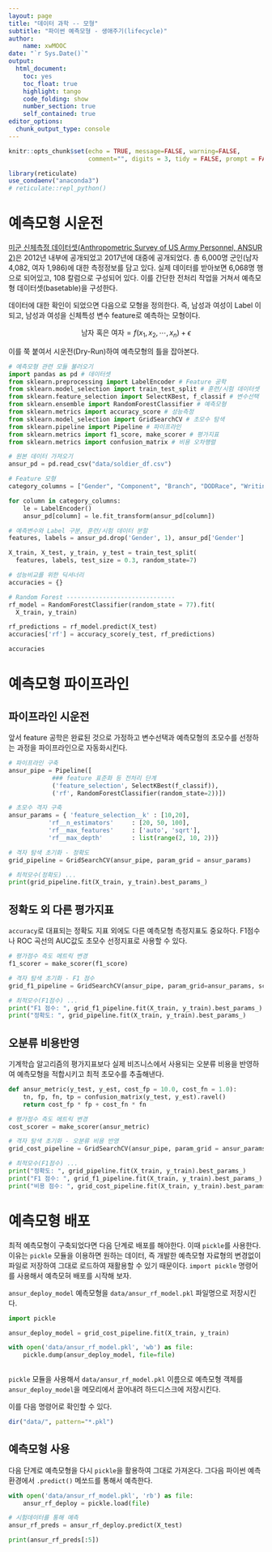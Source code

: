 ```yaml
---
layout: page
title: "데이터 과학 -- 모형"
subtitle: "파이썬 예측모형 - 생애주기(lifecycle)"
author:
    name: xwMOOC
date: "`r Sys.Date()`"
output:
  html_document: 
    toc: yes
    toc_float: true
    highlight: tango
    code_folding: show
    number_section: true
    self_contained: true
editor_options: 
  chunk_output_type: console
---
```


```r
knitr::opts_chunk$set(echo = TRUE, message=FALSE, warning=FALSE,
                      comment="", digits = 3, tidy = FALSE, prompt = FALSE, fig.align = 'center')

library(reticulate)
use_condaenv("anaconda3")
# reticulate::repl_python()
```


# 예측모형 시운전 {#ansur-dry-run}

[미군 신체측정 데이터셋(Anthropometric Survey of US Army Personnel, ANSUR 2)](http://www.openlab.psu.edu/ansur2/)은 2012년 내부에 공개되었고 2017년에 대중에 공개되었다. 
총 6,000명 군인(남자 4,082, 여자 1,986)에 대한 측정정보를 담고 있다. 실제 데이터를 받아보면 6,068명 행으로 되어있고, 108 칼럼으로 구성되어 있다. 이를 간단한 전처리 작업을 거쳐서 예측모형 데이터셋(basetable)을 구성한다.

데이터에 대한 확인이 되었으면 다음으로 모형을 정의한다. 즉, 남성과 여성이 Label 이 되고, 남성과 여성을 신체특성 변수 feature로 예측하는 모형이다.

$$\text{남자 혹은 여자} = f(x_1 , x_2 , \cdots, x_n) + \epsilon$$

이를 쭉 붙여서 시운전(Dry-Run)하여 예측모형의 틀을 잡아본다.

```python
# 예측모형 관련 모듈 불러오기
import pandas as pd # 데이터셋
from sklearn.preprocessing import LabelEncoder # Feature 공학
from sklearn.model_selection import train_test_split # 훈련/시험 데이터셋 분할
from sklearn.feature_selection import SelectKBest, f_classif # 변수선택
from sklearn.ensemble import RandomForestClassifier # 예측모형
from sklearn.metrics import accuracy_score # 성능측정
from sklearn.model_selection import GridSearchCV # 초모수 탐색
from sklearn.pipeline import Pipeline # 파이프라인
from sklearn.metrics import f1_score, make_scorer # 평가지표
from sklearn.metrics import confusion_matrix # 비용 오차행렬

# 원본 데이터 가져오기
ansur_pd = pd.read_csv("data/soldier_df.csv")

# Feature 모형
category_columns = ["Gender", "Component", "Branch", "DODRace", "WritingPreference"]

for column in category_columns:
    le = LabelEncoder()
    ansur_pd[column] = le.fit_transform(ansur_pd[column])

# 예측변수와 Label 구분, 훈련/시험 데이터 분할
features, labels = ansur_pd.drop('Gender', 1), ansur_pd['Gender']

X_train, X_test, y_train, y_test = train_test_split(
  features, labels, test_size = 0.3, random_state=7)

# 성능비교를 위한 딕셔너리
accuracies = {}

# Random Forest ------------------------------
rf_model = RandomForestClassifier(random_state = 77).fit(
  X_train, y_train)

rf_predictions = rf_model.predict(X_test)
accuracies['rf'] = accuracy_score(y_test, rf_predictions)

accuracies
```

# 예측모형 파이프라인 {#ansur-pipeline}

## 파이프라인 시운전 {#ansur-pipeline-dryrun}

앞서 feature 공학은 완료된 것으로 가정하고 변수선택과 예측모형의 초모수를 선정하는 과정을 파이프라인으로 자동화시킨다.

```python
# 파이프라인 구축
ansur_pipe = Pipeline([ 
            ### feature 표준화 등 전처리 단계
            ('feature_selection', SelectKBest(f_classif)),
            ('rf', RandomForestClassifier(random_state=2))])

# 초모수 격자 구축
ansur_params = { 'feature_selection__k' : [10,20],
           'rf__n_estimators'     : [20, 50, 100],
           'rf__max_features'     : ['auto', 'sqrt'],
           'rf__max_depth'        : list(range(2, 10, 2))}

# 격자 탐색 초기화 - 정확도
grid_pipeline = GridSearchCV(ansur_pipe, param_grid = ansur_params)

# 최적모수(정확도) ...
print(grid_pipeline.fit(X_train, y_train).best_params_)
```

## 정확도 외 다른 평가지표 {#ansur-pipeline-metrics}

`accuracy`로 대표되는 정확도 지표 외에도 다른 예측모형 측정지표도 중요하다.
F1점수나 ROC 곡선의 AUC값도 초모수 선정지표로 사용할 수 있다.

```python
# 평가점수 측도 메트릭 변경
f1_scorer = make_scorer(f1_score)

# 격자 탐색 초기화 - F1 점수
grid_f1_pipeline = GridSearchCV(ansur_pipe, param_grid=ansur_params, scoring=f1_scorer)

# 최적모수(F1점수) ...
print("F1 점수: ", grid_f1_pipeline.fit(X_train, y_train).best_params_)
print("정확도: ", grid_pipeline.fit(X_train, y_train).best_params_)
```


## 오분류 비용반영 {#ansur-pipeline-cost}

기계학습 알고리즘의 평가지표보다 실제 비즈니스에서 사용되는 
오분류 비용을 반영하여 예측모형을 적합시키고 최적 초모수를 추출해낸다.

```python
def ansur_metric(y_test, y_est, cost_fp = 10.0, cost_fn = 1.0):
    tn, fp, fn, tp = confusion_matrix(y_test, y_est).ravel()
    return cost_fp * fp + cost_fn * fn

# 평가점수 측도 메트릭 변경
cost_scorer = make_scorer(ansur_metric)

# 격자 탐색 초기화 - 오분류 비용 반영
grid_cost_pipeline = GridSearchCV(ansur_pipe, param_grid = ansur_params, scoring = cost_scorer)

# 최적모수(F1점수) ...
print("정확도: ", grid_pipeline.fit(X_train, y_train).best_params_)
print("F1 점수: ", grid_f1_pipeline.fit(X_train, y_train).best_params_)
print("비용 점수: ", grid_cost_pipeline.fit(X_train, y_train).best_params_)
```


# 예측모형 배포 {#ansur-pipeline-deployment}

최적 예측모형이 구축되었다면 다음 단계로 배포를 해야한다. 이때 `pickle`를 사용한다. 이유는 `pickle` 모듈을 이용하면 원하는 데이터, 즉 개발한 예측모형 자료형의 변경없이 파일로 저장하여 그대로 로드하여 재활용할 수 있기 때문이다. `import pickle` 명령어를 사용해서 예측모혀 배포를 시작해 보자.

`ansur_deploy_model` 예측모형을 `data/ansur_rf_model.pkl` 파일명으로 저장시킨다.

```python
import pickle

ansur_deploy_model = grid_cost_pipeline.fit(X_train, y_train)

with open('data/ansur_rf_model.pkl', 'wb') as file:
    pickle.dump(ansur_deploy_model, file=file)
    
```

`pickle` 모듈을 사용해서 `data/ansur_rf_model.pkl` 이름으로 예측모형 객체를 `ansur_deploy_model`을 메모리에서 끌어내려 하드디스크에 저장시킨다.

이를 다음 명령어로 확인할 수 있다.

```r
dir("data/", pattern="*.pkl")
```


## 예측모형 사용 {#ansur-pipeline-deployment-use}

다음 단계로 예측모형을 다시 `pickle`을 활용하여 그대로 가져온다.
그다음 파이썬 예측 환경에서 `.predict()` 메쏘드를 통해서 예측한다.

```python
with open('data/ansur_rf_model.pkl', 'rb') as file:
    ansur_rf_deploy = pickle.load(file)

# 시험데이터를 통해 예측
ansur_rf_preds = ansur_rf_deploy.predict(X_test)

print(ansur_rf_preds[:5])
```
